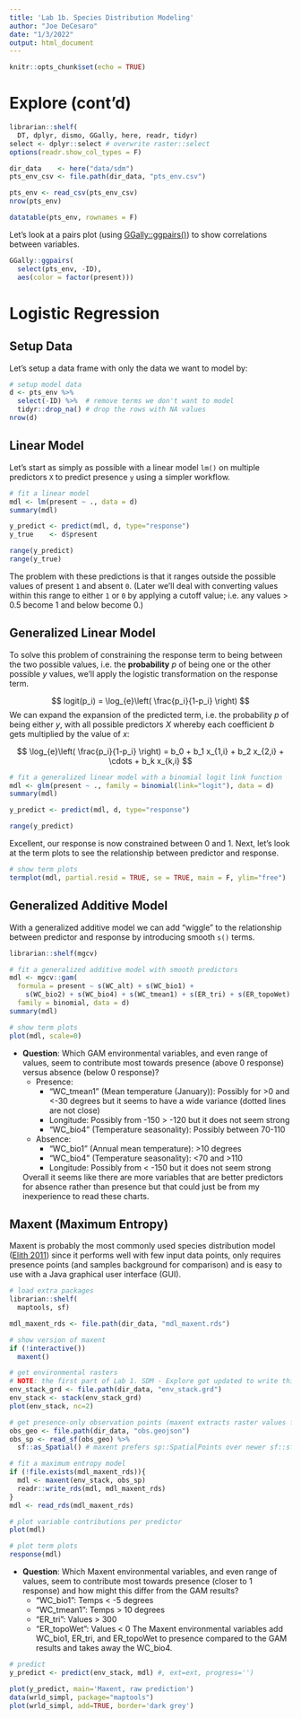 ```yaml
---
title: 'Lab 1b. Species Distribution Modeling'
author: "Joe DeCesaro"
date: "1/3/2022"
output: html_document
---
```


```r
knitr::opts_chunk$set(echo = TRUE)
```

# Explore (cont'd)

```r
librarian::shelf(
  DT, dplyr, dismo, GGally, here, readr, tidyr)
select <- dplyr::select # overwrite raster::select
options(readr.show_col_types = F)

dir_data    <- here("data/sdm")
pts_env_csv <- file.path(dir_data, "pts_env.csv")

pts_env <- read_csv(pts_env_csv)
nrow(pts_env)

datatable(pts_env, rownames = F)
```

Let's look at a pairs plot (using [GGally::ggpairs()](http://ggobi.github.io/ggally/articles/ggpairs.html)) to show correlations between variables. 

```r
GGally::ggpairs(
  select(pts_env, -ID),
  aes(color = factor(present)))
```

# Logistic Regression

## Setup Data
Let's setup a data frame with only the data we want to model by:

```r
# setup model data
d <- pts_env %>% 
  select(-ID) %>%  # remove terms we don't want to model
  tidyr::drop_na() # drop the rows with NA values
nrow(d)
```

## Linear Model
Let's start as simply as possible with a linear model `lm()` on multiple predictors `X` to predict presence `y` using a simpler workflow.

```r
# fit a linear model
mdl <- lm(present ~ ., data = d)
summary(mdl)
```


```r
y_predict <- predict(mdl, d, type="response")
y_true    <- d$present

range(y_predict)
range(y_true)
```

The problem with these predictions is that it ranges outside the possible values of present `1` and absent `0`. (Later we'll deal with converting values within this range to either `1` or `0` by applying a cutoff value; i.e. any values > 0.5 become 1 and below become 0.)

## Generalized Linear Model

To solve this problem of constraining the response term to being between the two possible values, i.e. the **probability** $p$ of being one or the other possible $y$ values, we'll apply the logistic transformation on the response term.

$$
logit(p_i) = \log_{e}\left( \frac{p_i}{1-p_i} \right)
$$
We can expand the expansion of the predicted term, i.e. the probability $p$ of being either $y$, with all possible predictors $X$ whereby each coefficient $b$ gets multiplied by the value of $x$:

$$
\log_{e}\left( \frac{p_i}{1-p_i} \right) = b_0 + b_1 x_{1,i} + b_2 x_{2,i} + \cdots + b_k x_{k,i}
$$

```r
# fit a generalized linear model with a binomial logit link function
mdl <- glm(present ~ ., family = binomial(link="logit"), data = d)
summary(mdl)
```


```r
y_predict <- predict(mdl, d, type="response")

range(y_predict)
```

Excellent, our response is now constrained between 0 and 1. Next, let's look at the term plots to see the relationship between predictor and response.

```r
# show term plots
termplot(mdl, partial.resid = TRUE, se = TRUE, main = F, ylim="free")
```

## Generalized Additive Model

With a generalized additive model we can add "wiggle" to the relationship between predictor and response by introducing smooth `s()` terms.

```r
librarian::shelf(mgcv)

# fit a generalized additive model with smooth predictors
mdl <- mgcv::gam(
  formula = present ~ s(WC_alt) + s(WC_bio1) + 
    s(WC_bio2) + s(WC_bio4) + s(WC_tmean1) + s(ER_tri) + s(ER_topoWet) + s(lon) + s(lat), 
  family = binomial, data = d)
summary(mdl)
```


```r
# show term plots
plot(mdl, scale=0)
```
- **Question**: Which GAM environmental variables, and even range of values, seem to contribute most towards presence (above 0 response) versus absence (below 0 response)?
  - Presence:
    - "WC_tmean1" (Mean temperature (January)): Possibly for >0 and <-30 degrees but it seems to have a wide variance (dotted lines are not close)
    - Longitude: Possibly from -150 > -120 but it does not seem strong
    - "WC_bio4" (Temperature seasonality): Possibly between 70-110
  - Absence:
    - "WC_bio1" (Annual mean temperature): >10 degrees
    - "WC_bio4" (Temperature seasonality): <70 and >110 
    - Longitude: Possibly from < -150 but it does not seem strong

  Overall it seems like there are more variables that are better predictors for absence rather than presence but that could just be from my inexperience to read these charts.

## Maxent (Maximum Entropy)

Maxent is probably the most commonly used species distribution model ([Elith 2011](http://dx.doi.org/10.1111/j.1472-4642.2010.00725.x)) since it performs well with few input data points, only requires presence points (and samples background for comparison) and is easy to use with a Java graphical user interface (GUI).

```r
# load extra packages
librarian::shelf(
  maptools, sf)

mdl_maxent_rds <- file.path(dir_data, "mdl_maxent.rds")

# show version of maxent
if (!interactive())
  maxent()
```


```r
# get environmental rasters
# NOTE: the first part of Lab 1. SDM - Explore got updated to write this clipped environmental raster stack
env_stack_grd <- file.path(dir_data, "env_stack.grd")
env_stack <- stack(env_stack_grd)
plot(env_stack, nc=2)
```

```r
# get presence-only observation points (maxent extracts raster values for you)
obs_geo <- file.path(dir_data, "obs.geojson")
obs_sp <- read_sf(obs_geo) %>% 
  sf::as_Spatial() # maxent prefers sp::SpatialPoints over newer sf::sf class
```


```r
# fit a maximum entropy model
if (!file.exists(mdl_maxent_rds)){
  mdl <- maxent(env_stack, obs_sp)
  readr::write_rds(mdl, mdl_maxent_rds)
}
mdl <- read_rds(mdl_maxent_rds)
```


```r
# plot variable contributions per predictor
plot(mdl)
```


```r
# plot term plots
response(mdl)
```
- **Question**: Which Maxent environmental variables, and even range of values, seem to contribute most towards presence (closer to 1 response) and how might this differ from the GAM results?
  - "WC_bio1": Temps < -5 degrees
  - "WC_tmean1": Temps > 10 degrees
  - "ER_tri": Values > 300
  - "ER_topoWet": Values < 0
  The Maxent environmental variables add WC_bio1, ER_tri, and ER_topoWet to presence compared to the GAM results and takes away the WC_bio4.

```r
# predict
y_predict <- predict(env_stack, mdl) #, ext=ext, progress='')

plot(y_predict, main='Maxent, raw prediction')
data(wrld_simpl, package="maptools")
plot(wrld_simpl, add=TRUE, border='dark grey')
```


